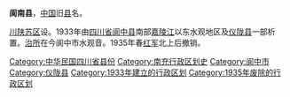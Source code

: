 '''阆南县'''，[[中国|中国]]旧[[县|县]]名。

[[川陕苏区|川陕苏区]]设。1933年由[[四川省|四川省]][[阆中县|阆中县]]南部[[嘉陵江|嘉陵江]]以东水观地区及[[仪陇县|仪陇县]]一部析置。[[治所|治所]]在今阆中市水观音。1935年春[[中国工农红军|红军]]北上后撤销。 

{{中华民国大陆时期行政区划小作品}}
[[Category:中华民国四川省县份|Category:中华民国四川省县份]]
[[Category:南充行政区划史|Category:南充行政区划史]]
[[Category:阆中市|Category:阆中市]]
[[Category:仪陇县|Category:仪陇县]]
[[Category:1933年建立的行政区划|Category:1933年建立的行政区划]]
[[Category:1935年废除的行政区划|Category:1935年废除的行政区划]]